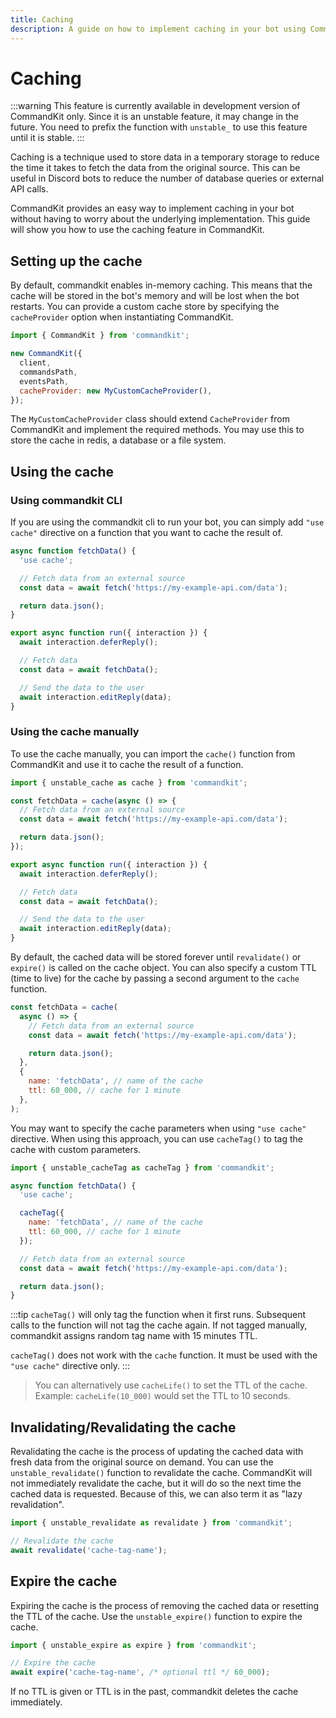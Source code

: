 ```yaml
---
title: Caching
description: A guide on how to implement caching in your bot using CommandKit.
---
```


# Caching

:::warning
This feature is currently available in development version of CommandKit only. Since it is an unstable feature, it may change in the future.
You need to prefix the function with `unstable_` to use this feature until it is stable.
:::

Caching is a technique used to store data in a temporary storage to reduce the time it takes to fetch the data from the original source. This can be useful in Discord bots to reduce the number of database queries or external API calls.

CommandKit provides an easy way to implement caching in your bot without having to worry about the underlying implementation. This guide will show you how to use the caching feature in CommandKit.

## Setting up the cache

By default, commandkit enables in-memory caching. This means that the cache will be stored in the bot's memory and will be lost when the bot restarts.
You can provide a custom cache store by specifying the `cacheProvider` option when instantiating CommandKit.

```js
import { CommandKit } from 'commandkit';

new CommandKit({
  client,
  commandsPath,
  eventsPath,
  cacheProvider: new MyCustomCacheProvider(),
});
```

The `MyCustomCacheProvider` class should extend `CacheProvider` from CommandKit and implement the required methods. You may use this to store the cache in redis, a database or a file system.

## Using the cache

### Using commandkit CLI

If you are using the commandkit cli to run your bot, you can simply add `"use cache"` directive on a function that you want to cache the result of.

```js
async function fetchData() {
  'use cache';

  // Fetch data from an external source
  const data = await fetch('https://my-example-api.com/data');

  return data.json();
}

export async function run({ interaction }) {
  await interaction.deferReply();

  // Fetch data
  const data = await fetchData();

  // Send the data to the user
  await interaction.editReply(data);
}
```

### Using the cache manually

To use the cache manually, you can import the `cache()` function from CommandKit and use it to cache the result of a function.

```js
import { unstable_cache as cache } from 'commandkit';

const fetchData = cache(async () => {
  // Fetch data from an external source
  const data = await fetch('https://my-example-api.com/data');

  return data.json();
});

export async function run({ interaction }) {
  await interaction.deferReply();

  // Fetch data
  const data = await fetchData();

  // Send the data to the user
  await interaction.editReply(data);
}
```

By default, the cached data will be stored forever until `revalidate()` or `expire()` is called on the cache object. You can also specify a custom TTL (time to live) for the cache by passing a second argument to the `cache` function.

```js
const fetchData = cache(
  async () => {
    // Fetch data from an external source
    const data = await fetch('https://my-example-api.com/data');

    return data.json();
  },
  {
    name: 'fetchData', // name of the cache
    ttl: 60_000, // cache for 1 minute
  },
);
```

You may want to specify the cache parameters when using `"use cache"` directive. When using this approach, you can use `cacheTag()` to tag the cache with custom parameters.

```js
import { unstable_cacheTag as cacheTag } from 'commandkit';

async function fetchData() {
  'use cache';

  cacheTag({
    name: 'fetchData', // name of the cache
    ttl: 60_000, // cache for 1 minute
  });

  // Fetch data from an external source
  const data = await fetch('https://my-example-api.com/data');

  return data.json();
}
```

:::tip
`cacheTag()` will only tag the function when it first runs. Subsequent calls to the function will not tag the cache again.
If not tagged manually, commandkit assigns random tag name with 15 minutes TTL.

`cacheTag()` does not work with the `cache` function. It must be used with the `"use cache"` directive only.
:::

> You can alternatively use `cacheLife()` to set the TTL of the cache. Example: `cacheLife(10_000)` would set the TTL to 10 seconds.

## Invalidating/Revalidating the cache

Revalidating the cache is the process of updating the cached data with fresh data from the original source on demand. You can use the `unstable_revalidate()` function to revalidate the cache. CommandKit will not immediately revalidate the cache, but it will do so the next time the cached data is requested. Because of this, we can also term it as "lazy revalidation".

```js
import { unstable_revalidate as revalidate } from 'commandkit';

// Revalidate the cache
await revalidate('cache-tag-name');
```

## Expire the cache

Expiring the cache is the process of removing the cached data or resetting the TTL of the cache. Use the `unstable_expire()` function to expire the cache.

```js
import { unstable_expire as expire } from 'commandkit';

// Expire the cache
await expire('cache-tag-name', /* optional ttl */ 60_000);
```

If no TTL is given or TTL is in the past, commandkit deletes the cache immediately.
